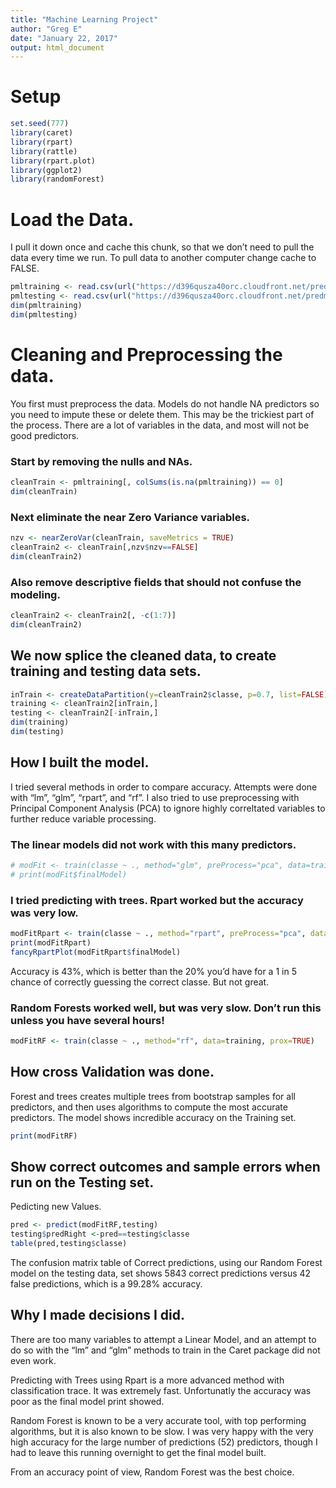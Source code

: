 ---
title: "Machine Learning Project"
author: "Greg E"
date: "January 22, 2017"
output: html_document
---

# Setup
```{r, Chunk0}
set.seed(777)
library(caret)
library(rpart)
library(rattle)
library(rpart.plot)
library(ggplot2)
library(randomForest)
```

# Load the Data.
I pull it down once and cache this chunk, so that we don't need to pull the data every time we run.  To pull data to another computer change cache to FALSE. 
```{r, Chunk1, cache=TRUE} 
pmltraining <- read.csv(url("https://d396qusza40orc.cloudfront.net/predmachlearn/pml-training.csv"))
pmltesting <- read.csv(url("https://d396qusza40orc.cloudfront.net/predmachlearn/pml-testing.csv"))
dim(pmltraining)
dim(pmltesting)
```

# Cleaning and Preprocessing the data.
You first must preprocess the data.  Models do not handle NA predictors so you need to impute these or delete them. This may be the trickiest part of the process.  There are a lot of variables in the data, and most will not be good predictors.

### Start by removing the nulls and NAs.
```{r, Chunk2a, cache=TRUE}
cleanTrain <- pmltraining[, colSums(is.na(pmltraining)) == 0]
dim(cleanTrain)
```

### Next eliminate the near Zero Variance variables.
```{r, Chunk2b, cache=TRUE}
nzv <- nearZeroVar(cleanTrain, saveMetrics = TRUE)
cleanTrain2 <- cleanTrain[,nzv$nzv==FALSE]
dim(cleanTrain2)
```

### Also remove descriptive fields that should not confuse the modeling.
```{r, Chunk2c, cache=TRUE}
cleanTrain2 <- cleanTrain2[, -c(1:7)]
dim(cleanTrain2)
```

## We now splice the cleaned data, to create training and testing data sets.   
```{r, Chunk3, cache=TRUE}
inTrain <- createDataPartition(y=cleanTrain2$classe, p=0.7, list=FALSE)
training <- cleanTrain2[inTrain,]
testing <- cleanTrain2[-inTrain,]
dim(training)
dim(testing)
```

## How I built the model.
I tried several methods in order to compare accuracy.  Attempts were done with "lm", "glm", "rpart", and "rf".  I also tried to use preprocessing with Principal Component Analysis (PCA) to ignore highly correltated variables to further reduce variable processing.

### The linear models did not work with this many predictors.
```{r, Chunk4a, cache=TRUE}
# modFit <- train(classe ~ ., method="glm", preProcess="pca", data=training)
# print(modFit$finalModel)
```

### I tried predicting with trees.  Rpart worked but the accuracy was very low.
```{r, Chunk4b, cache=TRUE}
modFitRpart <- train(classe ~ ., method="rpart", preProcess="pca", data=training)
print(modFitRpart)
fancyRpartPlot(modFitRpart$finalModel)
```

Accuracy is 43%, which is better than the 20% you'd have for a 1 in 5 chance of correctly guessing the correct classe.  But not great.

### Random Forests worked well, but was very slow.  Don't run this unless you have several hours!
```{r, Chunk4c, cache=TRUE}
modFitRF <- train(classe ~ ., method="rf", data=training, prox=TRUE)
```

## How cross Validation was done.
Forest and trees creates multiple trees from bootstrap samples for all predictors, and then uses algorithms to compute the most accurate predictors.  The model shows incredible accuracy on the Training set.   
```{r, Chunk5}
print(modFitRF)
```

## Show correct outcomes and sample errors when run on the Testing set.    
Pedicting new Values.
```{r, Chunk 6}
pred <- predict(modFitRF,testing)
testing$predRight <-pred==testing$classe
table(pred,testing$classe)
```

The confusion matrix table of Correct predictions, using our Random Forest model on the testing data, set shows 5843 correct predictions versus 42 false predictions, which is a 99.28% accuracy.  

## Why I made decisions I did. 
There are too many variables to attempt a Linear Model, and an attempt to do so with the "lm" and "glm" methods to train in the Caret package did not even work.  

Predicting with Trees using Rpart is a more advanced method with classification trace.  It was extremely fast.  Unfortunatly the accuracy was poor as the final model print showed.   

Random Forest is known to be a very accurate tool, with top performing algorithms, but it is also known to be slow.  I was very happy with the very high accuracy for the large number of predictions (52) predictors, though I had to leave this running overnight to get the final model built.  

From an accuracy point of view, Random Forest was the best choice.     